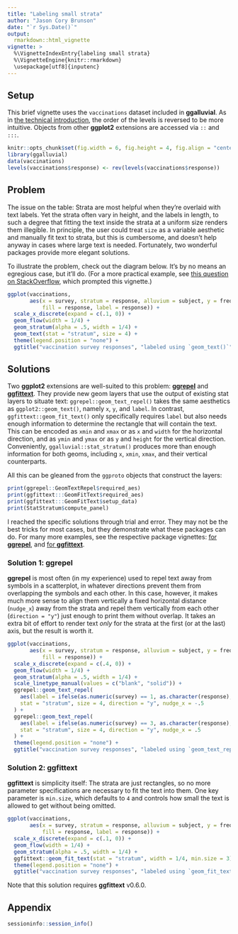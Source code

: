 ```yaml
---
title: "Labeling small strata"
author: "Jason Cory Brunson"
date: "`r Sys.Date()`"
output:
  rmarkdown::html_vignette
vignette: >
  %\VignetteIndexEntry{labeling small strata}
  %\VignetteEngine{knitr::rmarkdown}
  \usepackage[utf8]{inputenc}
---
```


## Setup

This brief vignette uses the `vaccinations` dataset included in **ggalluvial**. As in [the technical introduction](http://corybrunson.github.io/ggalluvial/articles/ggalluvial.html), the order of the levels is reversed to be more intuitive. Objects from other **ggplot2** extensions are accessed via `::` and `:::`.

```r
knitr::opts_chunk$set(fig.width = 6, fig.height = 4, fig.align = "center")
library(ggalluvial)
data(vaccinations)
levels(vaccinations$response) <- rev(levels(vaccinations$response))
```

## Problem

The issue on the table: Strata are most helpful when they're overlaid with text labels. Yet the strata often vary in height, and the labels in length, to such a degree that fitting the text inside the strata at a uniform size renders them illegible. In principle, the user could treat `size` as a variable aesthetic and manually fit text to strata, but this is cumbersome, and doesn't help anyway in cases where large text is needed. Fortunately, two wonderful packages provide more elegant solutions.

To illustrate the problem, check out the diagram below. It's by no means an egregious case, but it'll do. (For a more practical example, see [this question on StackOverflow](https://stackoverflow.com/questions/50720718/labelling-and-theme-of-ggalluvial-plot-in-r), which prompted this vignette.)

```r
ggplot(vaccinations,
       aes(x = survey, stratum = response, alluvium = subject, y = freq,
           fill = response, label = response)) +
  scale_x_discrete(expand = c(.1, 0)) +
  geom_flow(width = 1/4) +
  geom_stratum(alpha = .5, width = 1/4) +
  geom_text(stat = "stratum", size = 4) +
  theme(legend.position = "none") +
  ggtitle("vaccination survey responses", "labeled using `geom_text()`")
```

## Solutions

Two **ggplot2** extensions are well-suited to this problem: [**ggrepel**](https://github.com/slowkow/ggrepel) and [**ggfittext**](https://github.com/wilkox/ggfittext). They provide new geom layers that use the output of existing stat layers to situate text:
`ggrepel::geom_text_repel()` takes the same aesthetics as `ggplot2::geom_text()`, namely `x`, `y`, and `label`. In contrast, `ggfittext::geom_fit_text()` only specifically requires `label` but also needs enough information to determine the rectangle that will contain the text. This can be encoded as `xmin` and `xmax` or as `x` and `width` for the horizontal direction, and as `ymin` and `ymax` or as `y` and `height` for the vertical direction. Conveniently, `ggalluvial::stat_stratum()` produces more than enough information for both geoms, including `x`, `xmin`, `xmax`, and their vertical counterparts.

All this can be gleaned from the `ggproto` objects that construct the layers:

```r
print(ggrepel::GeomTextRepel$required_aes)
print(ggfittext:::GeomFitText$required_aes)
print(ggfittext:::GeomFitText$setup_data)
print(StatStratum$compute_panel)
```

I reached the specific solutions through trial and error. They may not be the best tricks for most cases, but they demonstrate what these packages can do. For many more examples, see the respective package vignettes: [for **ggrepel**](https://CRAN.R-project.org/package=ggrepel/vignettes/ggrepel.html), and [for **ggfittext**](https://CRAN.R-project.org/package=ggfittext/vignettes/introduction-to-ggfittext.html).

### Solution 1: **ggrepel**

**ggrepel** is most often (in my experience) used to repel text away from symbols in a scatterplot, in whatever directions prevent them from overlapping the symbols and each other. In this case, however, it makes much more sense to align them vertically a fixed horizontal distance (`nudge_x`) away from the strata and repel them vertically from each other (`direction = "y"`) just enough to print them without overlap. It takes an extra bit of effort to render text _only_ for the strata at the first (or at the last) axis, but the result is worth it.

```r
ggplot(vaccinations,
       aes(x = survey, stratum = response, alluvium = subject, y = freq,
           fill = response)) +
  scale_x_discrete(expand = c(.4, 0)) +
  geom_flow(width = 1/4) +
  geom_stratum(alpha = .5, width = 1/4) +
  scale_linetype_manual(values = c("blank", "solid")) +
  ggrepel::geom_text_repel(
    aes(label = ifelse(as.numeric(survey) == 1, as.character(response), NA)),
    stat = "stratum", size = 4, direction = "y", nudge_x = -.5
  ) +
  ggrepel::geom_text_repel(
    aes(label = ifelse(as.numeric(survey) == 3, as.character(response), NA)),
    stat = "stratum", size = 4, direction = "y", nudge_x = .5
  ) +
  theme(legend.position = "none") +
  ggtitle("vaccination survey responses", "labeled using `geom_text_repel()`")
```

### Solution 2: **ggfittext**

**ggfittext** is simplicity itself: The strata are just rectangles, so no more parameter specifications are necessary to fit the text into them. One key parameter is `min.size`, which defaults to `4` and controls how small the text is allowed to get without being omitted.

```r
ggplot(vaccinations,
       aes(x = survey, stratum = response, alluvium = subject, y = freq,
           fill = response, label = response)) +
  scale_x_discrete(expand = c(.1, 0)) +
  geom_flow(width = 1/4) +
  geom_stratum(alpha = .5, width = 1/4) +
  ggfittext::geom_fit_text(stat = "stratum", width = 1/4, min.size = 3) +
  theme(legend.position = "none") +
  ggtitle("vaccination survey responses", "labeled using `geom_fit_text()`")
```

Note that this solution requires **ggfittext** v0.6.0.

## Appendix

```r
sessioninfo::session_info()
```
